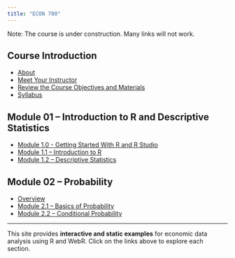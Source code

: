 ```yaml
---
title: "ECON 700"
---
```


Note: The course is under construction. Many links will not work.

## Course Introduction

<ul>
  <li><a href="about.qmd">About</a></li>
  <li><a href="instructor.qmd">Meet Your Instructor</a></li>
  <li><a href="objectives.qmd">Review the Course Objectives and Materials</a></li>
  <li><a href="ECON-700---Fall-2026.pdf">Syllabus</a></li>
</ul>

## Module 01 – Introduction to R and Descriptive Statistics

<ul>
  <li><a href="mod-1-0.qmd">Module 1.0 - Getting Started With R and R Studio</a></li>
  <li><a href="mod-1-1-intro-to-r.qmd">Module 1.1 – Introduction to R</a></li>
  <li><a href="mod-1-2-descriptive-stats.qmd">Module 1.2 – Descriptive Statistics</a></li>
</ul>

## Module 02 – Probability

<ul>
  <li><a href="mod-2-overview.qmd">Overview</a></li>
  <li><a href="mod-2-1-basics.qmd">Module 2.1 – Basics of Probability</a></li>
  <li><a href="mod-2-2-conditional.qmd">Module 2.2 – Conditional Probability</a></li>
</ul>

---

<p>This site provides <strong>interactive and static examples</strong> for economic data analysis using R and WebR. Click on the links above to explore each section.</p>



